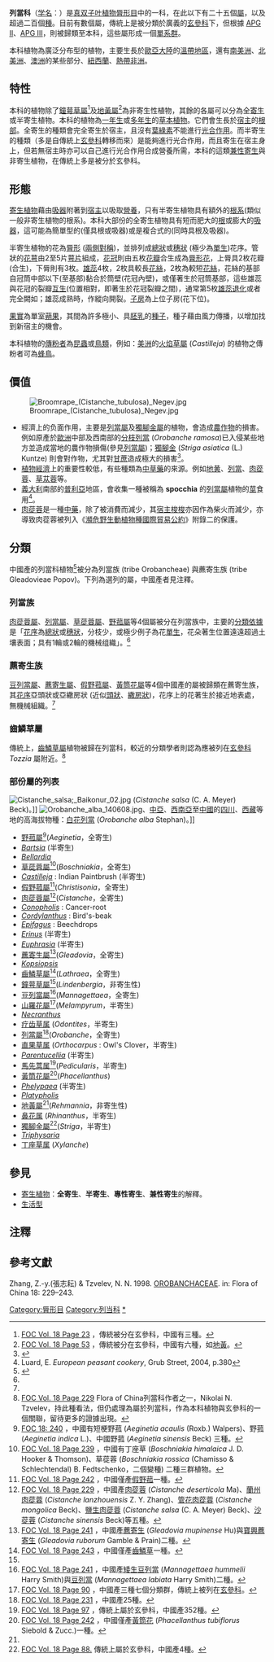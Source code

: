 {{Automatic Taxobox
| image = Orobanche elatior 120507a.jpg
| image_caption = [[短脣列當|短脣列當]] ''Orobanche elatior''
| taxon = Orobanchaceae
| authority=[[Vent.|Vent.]], 1799
| type genus=[[列当属|列当属]]<br>''Orobanche ''
| type genus authority=[[L.|L.]], 1753
| subdivision_ranks = 族
| subdivision = 
*[[鬼羽箭族|鬼羽箭族]] Buchnerea
*[[芯芭族|芯芭族]] Cymbarieae
*[[钟萼草族|钟萼草族]] Lindenbergieae
*[[列当族|列当族]] Orobancheae
*[[马先蒿族|马先蒿族]] Pedicularideae
*[[地黄族|地黄族]] Rehmannieae
*[[鼻花族|鼻花族]] Rhinantheae
}}

'''列當科'''（[[学名|学名]]：{{lang|la|Orobanchaceae}}）是[[真双子叶植物|真双子叶植物]][[脣形目|脣形目]]中的一科，在此以下有二十五個[[屬_(生物)|屬]]，以及超過二百個[[種_(生物)|種]]。目前有數個屬，傳統上是被分類於廣義的[[玄參科|玄參科]]下，但根據 [[APG_II_分类法|APG II]]、[[APG_III_系統|APG III]]，則被歸類至本科，這些屬形成一個[[單系群|單系群]]。

本科植物為廣泛分布型的植物，主要生長於[[歐亞大陸|歐亞大陸]]的[[溫帶地區|溫帶地區]]，還有[[南美洲|南美洲]]、[[北美洲|北美洲]]、[[澳洲|澳洲]]的某些部分、[[紐西蘭|紐西蘭]]、[[熱帶|熱帶]][[非洲|非洲]]。

==特性==
本科的植物除了[[鐘萼草屬|鐘萼草屬]]<ref name="FOCLi">[http://www.efloras.org/florataxon.aspx?flora_id=2&taxon_id=118623 FOC Vol. 18 Page 23] {{Wayback|url=http://www.efloras.org/florataxon.aspx?flora_id=2&taxon_id=118623 |date=20201024063934 }}，傳統被分在玄參科，中國有三種。</ref>及[[地黃屬|地黃屬]]<ref name="FOCRe">[http://www.efloras.org/florataxon.aspx?flora_id=2&taxon_id=128084 FOC Vol. 18 Page 53] {{Wayback|url=http://www.efloras.org/florataxon.aspx?flora_id=2&taxon_id=128084 |date=20200813213143 }}，傳統被分在玄參科，中國有六種，如[[地黃|地黃]]。</ref>為非寄生性植物，其餘的各屬可以分為全[[寄生|寄生]]或半寄生植物。本科的植物為[[一年生植物|一年生]]或[[多年生植物|多年生]]的[[草本植物|草本植物]]。它們會生長於[[宿主|宿主]]的[[根部|根部]]。全寄生的種類會完全寄生於宿主，且沒有[[葉綠素|葉綠素]]不能進行[[光合作用|光合作用]]。而半寄生的種類（多是自傳統上[[玄參科|玄參科]]轉移而來）是能夠進行光合作用，而且寄生在宿主身上，但若無宿主時亦可以自己進行光合作用合成營養所需，本科的這類[[寄生植物|兼性寄生]]與非寄生植物，在傳統上多是被分於玄參科。

==形態==
[[寄生植物|寄生植物]]藉由[[吸器|吸器]]附著到[[宿主|宿主]]以吸取[[營養|營養]]，只有半寄生植物具有額外的[[根系|根系]](類似一般非寄生植物的根系)。本科大部份的全寄生植物具有短而肥大的[[根|根]]或膨大的[[吸器|吸器]]，這可能為簡單型的(僅具根或吸器)或是複合式的(同時具根及吸器)。

半寄生植物的花為[[脣形花|脣形]] ([[兩側對稱|兩側對稱]])，並排列成[[總狀花序|總狀]]或[[穗狀花序|穗狀]] (極少為[[單生_(花序)|單生]])花序。管狀的[[花萼|花萼]]由2至5片[[萼片|萼片]]組成，[[花冠|花冠]]則由五枚[[花瓣|花瓣]]合生成為[[脣形花|脣形花]]，上脣具2枚花瓣(合生)，下脣則有3枚。[[雄蕊|雄蕊]]4枚，2枚具較長[[花絲|花絲]]，2枚為較短[[花絲|花絲]]，花絲的基部自冠筒中部以下(至基部)黏合於筒壁(花冠內壁)，或僅著生於冠筒基部，這些雄蕊與花冠的裂瓣[[互生|互生]](位置相對，即著生於花冠裂瓣之間)，通常第5枚[[假雄蕊|雄蕊退化]]或者完全闕如；雄蕊成熟時，作縱向開裂。[[子房|子房]]為上位子房(花下位)。

[[果實|果實]]為單室[[蒴果|蒴果]]，其間為許多極小、具[[胚乳|胚乳]]的[[種子|種子]]，種子藉由風力傳播，以增加找到新宿主的機會。

本科植物的[[傳粉|傳粉者]]為[[昆蟲|昆蟲]]或[[鳥類|鳥類]]，例如：[[美洲|美洲]]的[[火焰草屬|火焰草屬]] (''Castilleja'') 的植物之傳粉者可為[[蜂鳥|蜂鳥]]。

==價值==
[[Image:Broomrape_(Cistanche_tubulosa)_Negev.jpg|thumb]]
* 經濟上的负面作用，主要是[[列當屬|列當屬]]及[[獨腳金屬|獨腳金屬]]的植物，會造成[[農作物|農作物]]的損害。例如原產於[[歐洲|歐洲]]中部及西南部的[[分枝列當|分枝列當]] (''Orobanche ramosa'')已入侵某些地方並造成當地的農作物損傷(參見[[列當屬|列當屬]])；[[獨腳金|獨腳金]] (''Striga asiatica'' (L.) Kuntze) 則會對作物，尤其對[[甘蔗|甘蔗]]造成極大的損害<ref name="FOCSt">{{Cite web |url=http://www.efloras.org/florataxon.aspx?flora_id=2&taxon_id=200021279 |title=FOC Vol. 18 Page 88. |accessdate=2011-06-02 |archive-date=2018-10-05 |archive-url=https://web.archive.org/web/20181005012841/http://www.efloras.org/florataxon.aspx?flora_id=2&taxon_id=200021279 |dead-url=no }}</ref>。
* [[植物|植物]][[經濟|經濟]]上的重要性較低，有些種類為[[中草藥|中草藥]]的來源。例如[[地黄|地黄]]、[[列當|列當]]、[[肉蓯蓉|肉蓯蓉]]、[[草苁蓉|草苁蓉]]等。
* [[義大利|義大利]]南部的[[普利亞|普利亞]]地區，會收集一種被稱為 '''spocchia''' 的[[列當屬|列當屬]]植物的[[莖|莖]]食用<ref name="luard">Luard, E. ''European peasant cookery'', Grub Street, 2004, p.380</ref>。
* [[肉蓯蓉|肉蓯蓉]]是一種[[中藥|中藥]]，除了被消費而減少，其[[宿主|宿主]][[梭梭|梭梭]]亦因作為柴火而減少，亦導致肉蓯蓉被列入《[[瀕危野生動植物種國際貿易公約|瀕危野生動植物種國際貿易公約]]》附錄二的保護。

== 分類 ==
中國產的列當科植物<ref name="FOC科">{{Cite web |url=http://www.efloras.org/florataxon.aspx?flora_id=2&taxon_id=10639 |title=FOC Vol. 18 Page 229 |accessdate=2011-06-02 |archive-date=2010-12-15 |archive-url=https://web.archive.org/web/20101215161247/http://efloras.org/florataxon.aspx?flora_id=2&taxon_id=10639 |dead-url=no }}</ref>被分為列當族 (tribe Orobancheae) 與藨寄生族 (tribe Gleadovieae Popov)。下列為選列的屬，中國產者見注釋。

=== 列當族 ===
[[肉蓯蓉屬|肉蓯蓉屬]]、[[列當屬|列當屬]]、[[草蓯蓉屬|草蓯蓉屬]]、[[野菰屬|野菰屬]]等4個屬被分在列當族中，主要的[[形態|分類依據]]是「[[花序|花序]]為[[總狀花序|總狀]]或[[穗狀花序|穗狀]]，分枝少，或極少例子為花[[單生_(花序)|單生]]，花朵著生位置遠遠超過土壤表面；具有1輪或2輪的機械组織」。<ref name="FOC科" />

=== 藨寄生族 ===
[[豆列當屬|豆列當屬]]、[[藨寄生屬|藨寄生屬]]、[[假野菰屬|假野菰屬]]、[[黃筒花屬|黃筒花屬]]等4個中國產的屬被歸類在藨寄生族，其[[花序|花序]]亞頭狀或亞繖房狀 (近似[[頭狀花序|頭狀]]、[[繖房花序|繖房狀]])，花序上的花著生於接近地表處，無機械組織。<ref name="FOC科" />

=== 齒鱗草屬 ===
傳統上，[[齒鱗草屬|齒鱗草屬]]植物被歸在列當科，較近的分類學者則認為應被列在[[玄參科|玄參科]] ''Tozzia'' 屬附近。<ref name="FOC科2">[http://www.efloras.org/florataxon.aspx?flora_id=2&taxon_id=10639 FOC Vol. 18 Page 229] {{Wayback|url=http://www.efloras.org/florataxon.aspx?flora_id=2&taxon_id=10639 |date=20101215161247 }} Flora of China列當科作者之一，Nikolai N. Tzvelev，持此種看法，但仍處理為屬於列當科，作為本科植物與玄參科的一個關聯，留待更多的證據出現。</ref>

=== 部份屬的列表 ===
[[File:Cistanche_salsa;_Baikonur_02.jpg|thumb]] (''Cistanche salsa'' (C. A. Meyer) Beck)。]]
[[File:Orobanche_alba_140608.jpg|thumb]]、[[中亞|中亞]]、[[西南亞|西南亞]]至[[中國|中國]]的[[四川|四川]]、[[西藏|西藏]]等地的高海拔物種：[[白花列當|白花列當]] (''Orobanche alba'' Stephan)。]]

* [[野菰屬|野菰屬]]<ref name="FOCA">[http://www.efloras.org/florataxon.aspx?flora_id=2&taxon_id=100657 FOC 18: 240] {{Wayback|url=http://www.efloras.org/florataxon.aspx?flora_id=2&taxon_id=100657 |date=20201024070540 }}，中國有短梗野菰 (''Aeginetia acaulis'' (Roxb.) Walpers)、野菰 (''Aeginetia indica'' L.)、中國野菰 (''Aeginetia sinensis'' Beck) 三種。</ref>(''Aeginetia''，全寄生)
* ''[[Bartsia|Bartsia]]'' (半寄生)
* ''[[Bellardia|Bellardia]]''
* [[草蓯蓉屬|草蓯蓉屬]]<ref name="FOCB">[http://www.efloras.org/florataxon.aspx?flora_id=2&taxon_id=104302 FOC Vol. 18 Page 239] {{Wayback|url=http://www.efloras.org/florataxon.aspx?flora_id=2&taxon_id=104302 |date=20201112021744 }}，中國有丁座草 (''Boschniakia himalaica'' J. D. Hooker & Thomson)、草蓯蓉 (''Boschniakia rossica'' (Chamisso & Schlechtendal) B. Fedtschenko，二個變種) 二種三群植物。</ref>(''Boschniakia''，全寄生)
* ''[[Castilleja|Castilleja]]'' : Indian Paintbrush (半寄生)
* [[假野菰屬|假野菰屬]]<ref name="FOCCh">[http://www.efloras.org/florataxon.aspx?flora_id=2&taxon_id=106923 FOC Vol. 18 Page 242] {{Wayback|url=http://www.efloras.org/florataxon.aspx?flora_id=2&taxon_id=106923 |date=20201112021744 }}，中國僅產[[假野菰|假野菰]]一種。</ref>(''Christisonia''，全寄生)
* [[肉蓯蓉屬|肉蓯蓉屬]]<ref name="FOCCi">[http://www.efloras.org/florataxon.aspx?flora_id=2&taxon_id=107147 FOC Vol. 18 Page 229] {{Wayback|url=http://www.efloras.org/florataxon.aspx?flora_id=2&taxon_id=107147 |date=20201024065131 }}，中國產[[肉蓯蓉|肉蓯蓉]] (''Cistanche deserticola'' Ma)、[[蘭州肉蓯蓉|蘭州肉蓯蓉]] (''Cistanche lanzhouensis'' Z. Y. Zhang)、[[管花肉蓯蓉|管花肉蓯蓉]] (''Cistanche mongolica'' Beck)、[[鹽生肉蓯蓉|鹽生肉蓯蓉]] (''Cistanche salsa'' (C. A. Meyer) Beck)、[[沙蓯蓉|沙蓯蓉]] (''Cistanche sinensis'' Beck)等五種。</ref>(''Cistanche''，全寄生)   
* ''[[Conopholis|Conopholis]]'' : Cancer-root
* ''[[Cordylanthus|Cordylanthus]]'' : Bird's-beak
* ''[[Epifagus|Epifagus]]'' : Beechdrops
* ''[[Erinus|Erinus]]'' (半寄生)
* ''[[Euphrasia|Euphrasia]]'' (半寄生)
* [[藨寄生屬|藨寄生屬]]<ref name="FOCG">[http://www.efloras.org/florataxon.aspx?flora_id=2&taxon_id=113618 FOC Vol. 18 Page 241] {{Wayback|url=http://www.efloras.org/florataxon.aspx?flora_id=2&taxon_id=113618 |date=20201024065049 }}，中國產[[藨寄生|藨寄生]] (''Gleadovia mupinense'' Hu)與[[寶興藨寄生|寶興藨寄生]] (''Gleadovia ruborum'' Gamble & Prain)二種。</ref>(''Gleadovia''，全寄生)
* ''[[Kopsiopsis|Kopsiopsis]]''
* [[齒鱗草屬|齒鱗草屬]]<ref name="FOCL">[http://www.efloras.org/florataxon.aspx?flora_id=2&taxon_id=117714 FOC Vol. 18 Page 243] {{Wayback|url=http://www.efloras.org/florataxon.aspx?flora_id=2&taxon_id=117714 |date=20201024065618 }}，中國僅產[[齒鱗草|齒鱗草]]一種。</ref>(''Lathraea''，全寄生)
* [[鐘萼草屬|鐘萼草屬]]<ref name="FOCLi" />(''Lindenbergia''，非寄生性)
* [[豆列當屬|豆列當屬]]<ref name="FOCMa">[http://www.efloras.org/florataxon.aspx?flora_id=2&taxon_id=119625 FOC Vol. 18 Page 241] {{Wayback|url=http://www.efloras.org/florataxon.aspx?flora_id=2&taxon_id=119625 |date=20201024065721 }}，中國產[[矮生豆列當|矮生豆列當]] (''Mannagettaea hummelii'' Harry Smith)與[[豆列當|豆列當]] (''Mannagettaea labiata'' Harry Smith)二種。</ref>(''Mannagettaea''，全寄生)
* [[山羅花屬|山羅花屬]]<ref name="FOCMe">[http://www.efloras.org/florataxon.aspx?flora_id=2&taxon_id=120057 FOC Vol. 18 Page 90] {{Wayback|url=http://www.efloras.org/florataxon.aspx?flora_id=2&taxon_id=120057 |date=20181005001808 }}，中國產三種七個分類群，傳統上被列在[[玄參科|玄參科]]。</ref>(''Melampyrum''，半寄生)
* ''[[Necranthus|Necranthus]]''
* [[疗齿草属|疗齿草属]] (''Odontites''，半寄生)
* [[列當屬|列當屬]]<ref name="FOCO">[http://www.efloras.org/florataxon.aspx?flora_id=2&taxon_id=123211 FOC Vol. 18 Page 231] {{Wayback|url=http://www.efloras.org/florataxon.aspx?flora_id=2&taxon_id=123211 |date=20201112021744 }}，中國產25種。</ref>(''Orobanche''，全寄生)
* [[直果草属|直果草属]] (''Orthocarpus'' : Owl's Clover，半寄生)
* ''[[Parentucellia|Parentucellia]]'' (半寄生)
* [[馬先蒿属|馬先蒿属]]<ref name="FOCPe">[http://www.efloras.org/florataxon.aspx?flora_id=2&taxon_id=124237 FOC Vol. 18 Page 97] {{Wayback|url=http://www.efloras.org/florataxon.aspx?flora_id=2&taxon_id=124237 |date=20201029174411 }}，傳統上屬於玄參科，中國產352種。</ref>(''Pedicularis''，半寄生)
* [[黃筒花屬|黃筒花屬]]<ref name="FOCPh">[http://www.efloras.org/florataxon.aspx?flora_id=2&taxon_id=124770 FOC Vol. 18 Page 242] {{Wayback|url=http://www.efloras.org/florataxon.aspx?flora_id=2&taxon_id=124770 |date=20201024063259 }}，中國僅產[[黃筒花|黃筒花]] (''Phacellanthus tubiflorus'' Siebold & Zucc.)一種。</ref>(''Phacellanthus'')
* ''[[Phelypaea|Phelypaea]]'' (半寄生)
* ''[[Platypholis|Platypholis]]''
* [[地黃屬|地黃屬]]<ref name="FOCRe" />(''Rehmannia''，非寄生性)
* [[鼻花属|鼻花属]] (''Rhinanthus''，半寄生)
* [[獨腳金屬|獨腳金屬]]<ref name="FOCSti">[http://www.efloras.org/florataxon.aspx?flora_id=2&taxon_id=131731 FOC Vol. 18 Page 88.] {{Wayback|url=http://www.efloras.org/florataxon.aspx?flora_id=2&taxon_id=131731 |date=20201024070219 }} 傳統上屬於玄參科，中國產4種。</ref>(''Striga''，半寄生)
* ''[[Triphysaria|Triphysaria]]''
* [[丁座草属|丁座草属]] (''Xylanche'')

==參見==
* [[寄生植物|寄生植物]]：'''全寄生'''、'''半寄生'''、'''專性寄生'''、'''兼性寄生'''的解釋。
* [[生活型|生活型]]

==注釋==
<references />

==參考文獻==
Zhang, Z.-y.(張志耘) & Tzvelev, N. N. 1998. [http://arquivo.pt/wayback/20090714222111/http://hua.huh.harvard.edu/china/mss/volume18/OROBANCHACEAE.published.pdf OROBANCHACEAE]. in: Flora of China 18: 229–243.

{{commons category|Orobanchaceae}}
{{Taxonbar|from=Q156192}}

[[Category:脣形目|Category:脣形目]]
[[Category:列当科|Category:列当科]]
[[Category:寄生植物|*]]